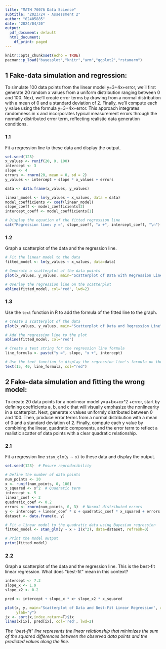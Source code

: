 ---
title: "MATH 70076 Data Science"
subtitle: "2023/24 - Assessment 2"
author: "02405885"
date: "2024/04/20"
output:
  pdf_document: default
  html_document:
    df_print: paged
---

```{r setup, include=FALSE}
knitr::opts_chunk$set(echo = TRUE)
pacman::p_load("bayesplot","knitr","arm","ggplot2","rstanarm")
```

## 1 Fake-data simulation and regression: 
To simulate 100 data points from the linear model y=3+4x+error, we'll first generate 20 random x values from a uniform distribution ranging between 0 and 100. Next, we'll create error terms by drawing from a normal distribution with a mean of 0 and a standard deviation of 2. Finally, we'll compute each y value using the formula y=3+4x+error. This approach integrates randomness in x and incorporates typical measurement errors through the normally distributed error term, reflecting realistic data generation conditions.

### 1.1
Fit a regression line to these data and display the output. 

```{r}
set.seed(123)
x_values <- runif(20, 0, 100)
intercept <- 3
slope <- 4
errors <- rnorm(20, mean = 0, sd = 2)
y_values <- intercept + slope * x_values + errors

data <- data.frame(x_values, y_values)

linear_model <- lm(y_values ~ x_values, data = data)
model_coefficients <- coef(linear_model)
slope_coeff <- model_coefficients[2]
intercept_coeff <- model_coefficients[1]

# Display the equation of the fitted regression line
cat("Regression line: y =", slope_coeff, "x +", intercept_coeff, "\n")

```

### 1.2 
Graph a scatterplot of the data and the regression line. 

```{r}
# Fit the linear model to the data
fitted_model <- lm(y_values ~ x_values, data=data)

# Generate a scatterplot of the data points
plot(x_values, y_values, main="Scatterplot of Data with Regression Line", xlab="Independent Variable (x)", ylab="Dependent Variable (y)", pch=19, col="blue")

# Overlay the regression line on the scatterplot
abline(fitted_model, col="red", lwd=2)

```

### 1.3
Use the `text` function in R to add the formula of the fitted line to the graph. 

```{r}
# Create a scatterplot of the data
plot(x_values, y_values, main="Scatterplot of Data and Regression Line", xlab="x", ylab="y")

# Add the regression line to the plot
abline(fitted_model, col="red")

# Create a text string for the regression line formula
line_formula <- paste("y =", slope, "x +", intercept)

# Use the text function to display the regression line's formula on the plot
text(15, 40, line_formula, col="red")

```

## 2 Fake-data simulation and fitting the wrong model: 

To create 20 data points for a nonlinear model y=a+bx+cx^2 +error, start by defining coefficients a, b, and c that will visually emphasize the nonlinearity in a scatterplot. Next, generate x values uniformly distributed between 0 and 100. Then, produce error terms from a normal distribution with a mean of 0 and a standard deviation of 2. Finally, compute each y value by combining the linear, quadratic components, and the error term to reflect a realistic scatter of data points with a clear quadratic relationship.


### 2.1
Fit a regression line `stan_glm(y ~ x)` to these data and display the output. 

```{r, results = FALSE}
set.seed(123)  # Ensure reproducibility

# Define the number of data points
num_points <- 20
x <- runif(num_points, 0, 100)
x_squared <- x^2  # Quadratic term
intercept <- 5
linear_coef <- 2
quadratic_coef <- 0.2
errors <- rnorm(num_points, 0, 3)  # Normal distributed errors
y <- intercept + linear_coef * x + quadratic_coef * x_squared + errors  # Construct y values
dataset <- data.frame(x, y)

# Fit a linear model to the quadratic data using Bayesian regression
fitted_model <- stan_glm(y ~ x + I(x^2), data=dataset, refresh=0)

# Print the model output
print(fitted_model)

```

### 2.2
Graph a scatterplot of the data and the regression line. This is the best-fit linear regression. What does “best-fit” mean in this context?

```{r}
intercept <- 7.2
slope_x <- 1.9
slope_x2 <- 0.2

pred <- intercept + slope_x * x+ slope_x2 * x_squared

plot(x, y, main="Scatterplot of Data and Best-Fit Linear Regression", xlab="x", 
     ylab="y")
ix <- sort(x,index.return=T)$ix
lines(x[ix], pred[ix], col='red', lwd=2)
```
*The "best-fit" line represents the linear relationship that minimizes the sum of the squared differences between the observed data points and the predicted values along the line.*

